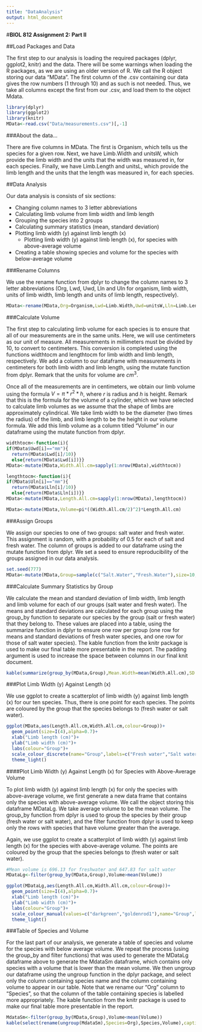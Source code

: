 ```yaml
---
title: "DataAnalysis"
output: html_document
---
```

#**BIOL 812 Assignment 2: Part II**

##Load Packages and Data

  The first step to our analysis is loading the required packages (dplyr, ggplot2, knitr) and the data. There will be some warnings when loading the R packages, as we are using an older version of R. We call the R object storing our data "MData". The first column of the .csv containing our data gives the row numbers (1 through 10) and as such is not needed. Thus, we take all columns except the first from our .csv, and load them to the object Mdata.

```r

library(dplyr)
library(ggplot2)
library(knitr)
MData<-read.csv("Data/measurements.csv")[,-1]
```

###About the data...

  There are five columns in MData. The first is Organism, which tells us the species for a given row. Next, we have Limb.Width and unitsW, which provide the limb width and the units that the width was measured in, for each species. Finally, we have Limb.Length and unitsL, which provide the limb length and the units that the length was measured in, for each species.

##Data Analysis

  Our data analysis is consists of six sections:

  * Changing column names to 3 letter abbreviations
  * Calculating limb volume from limb width and limb length
  * Grouping the species into 2 groups
  * Calculating summary statistics (mean, standard deviation)
  * Plotting limb width (y) against limb length (x)
    * Plotting limb width (y) against limb length (x), for species with above-average volume
  * Creating a table showing species and volume for the species with below-average volume

###Rename Columns

  We use the rename function from dplyr to change the column names to 3 letter abbreviations (Org, Lwd, Uwd, Lln and Uln for organism, limb width, units of limb width, limb length and units of limb length, respectively).

```r

MData<-rename(MData,Org=Organism,Lwd=Limb.Width,Uwd=unitsW,Lln=Limb.Length,Uln=unitsL)
```

###Calculate Volume

  The first step to calculating limb volume for each species is to ensure that all of our measurements are in the same units. Here, we will use centimeters as our unit of measure. All measurements in millimeters must be divided by 10, to convert to centimeters. This conversion is completed using the functions widthtocm and lengthtocm for limb width and limb length, respectively. We add a column to our dataframe with measurements in centimeters for both limb width and limb length, using the mutate function from dplyr. Remark that the units for volume are $cm^3$.

  Once all of the measurements are in centimeters, we obtain our limb volume using the formula $V=\pi*r^2*h$, where $r$ is radius and $h$ is height. Remark that this is the formula for the volume of a cylinder, which we have selected to calculate limb volumes as we assume that the shape of limbs are approximately cylindrical. We take limb width to be the diameter (two times the radius) of the limb, and limb length to be the height in our volume formula. We add this limb volume as a column titled "Volume" in our dataframe using the mutate function from dplyr. 

```r

widthtocm<-function(i){
if(MData$Uwd[i]=="mm"){
  return(MData$Lwd[i]/10)}
  else{return(MData$Lwd[i])}}
MData<-mutate(MData,Width.All.cm=sapply(1:nrow(MData),widthtocm))

lengthtocm<-function(i){
if(MData$Uln[i]=="mm"){
  return(MData$Lln[i]/10)}
  else{return(MData$Lln[i])}}
MData<-mutate(MData,Length.All.cm=sapply(1:nrow(MData),lengthtocm))

MData<-mutate(MData,Volume=pi*((Width.All.cm/2)^2)*Length.All.cm)
```

###Assign Groups

  We assign our species to one of two groups: salt water and fresh water. This assignment is random, with a probability of 0.5 for each of salt and fresh water. The column of groups is added to our dataframe using the mutate function from dplyr. We set a seed to ensure reproducibility of the groups assigned in our data analysis.
  
```r

set.seed(777)
MData<-mutate(MData,Group=sample(c("Salt.Water","Fresh.Water"),size=10,replace=TRUE,prob=c(0.5,0.5)))
```

###Calculate Summary Statistics by Group

  We calculate the mean and standard deviation of limb width, limb length and limb volume for each of our groups (salt water and fresh water). The means and standard deviations are calculated for each group using the group_by function to separate our species by the group (salt or fresh water) that they belong to. These values are placed into a table, using the summarize function in dplyr to ensure one row per group (one row for means and standard deviations of fresh water species, and one row for those of salt water species). The kable function from the knitr package is used to make our final table more presentable in the report. The padding argument is used to increase the space between columns in our final knit document.

```r
kable(summarize(group_by(MData,Group),Mean.Width=mean(Width.All.cm),SD.Width=sd(Width.All.cm),Mean.Length=mean(Length.All.cm),SD.Length=sd(Length.All.cm),Mean.Volume=mean(Volume),SD.Volume=sd(Volume)),caption="Table 1: Table of summary statistics.",format="markdown",padding=10L)
```

###Plot Limb Width (y) Against Length (x)

  We use ggplot to create a scatterplot of limb width (y) against limb length (x) for our ten species. Thus, there is one point for each species. The points are coloured by the group that the species belongs to (fresh water or salt water).
  
```r
ggplot(MData,aes(Length.All.cm,Width.All.cm,colour=Group))+
  geom_point(size=I(4),alpha=0.7)+
  xlab("Limb length (cm)")+
  ylab("Limb width (cm)")+
  labs(colour="Group")+
  scale_colour_discrete(name="Group",labels=c("Fresh water","Salt water"))+
  theme_light()
```

####Plot Limb Width (y) Against Length (x) for Species with Above-Average Volume

  To plot limb width (y) against limb length (x) for only the species with above-average volume, we first generate a new data frame that contains only the species with above-average volume. We call the object storing this dataframe MDataLg. We take average volume to be the mean volume. The group_by function from dplyr is used to group the species by their group (fresh water or salt water), and the filter function from dplyr is used to keep only the rows with species that have volume greater than the average.
  
  Again, we use ggplot to create a scatterplot of limb width (y) against limb length (x) for the species with above-average volume. The points are coloured by the group that the species belongs to (fresh water or salt water).

```r
#Mean volume is 696.13 for freshwater and 647.83 for salt water
MDataLg<-filter(group_by(MData,Group),Volume>mean(Volume))

ggplot(MDataLg,aes(Length.All.cm,Width.All.cm,colour=Group))+
  geom_point(size=I(4),alpha=0.7)+
  xlab("Limb length (cm)")+
  ylab("Limb width (cm)")+
  labs(colour="Group")+
  scale_colour_manual(values=c("darkgreen","goldenrod1"),name="Group",labels=c("Fresh water","Salt water"))+
  theme_light()
```

###Table of Species and Volume

  For the last part of our analysis, we generate a table of species and volume for the species with below average volume. We repeat the process (using the group_by and filter functions) that was used to generate the MDataLg dataframe above to generate the MdataSm dataframe, which contains only species with a volume that is lower than the mean volume. We then ungroup our dataframe using the ungroup function in the dplyr package, and select only the column containing species name and the column containing volume to appear in our table. Note that we rename our "Org" column to "Species", so that the column of the table containing species is labelled more appropriately. The kable function from the knitr package is used to make our final table more presentable in the report.

```r
MdataSm<-filter(group_by(MData,Group),Volume<mean(Volume))
kable(select(rename(ungroup(MdataSm),Species=Org),Species,Volume),caption="Table 2: Table of species and their volumes for species with below-average volume.")
```
